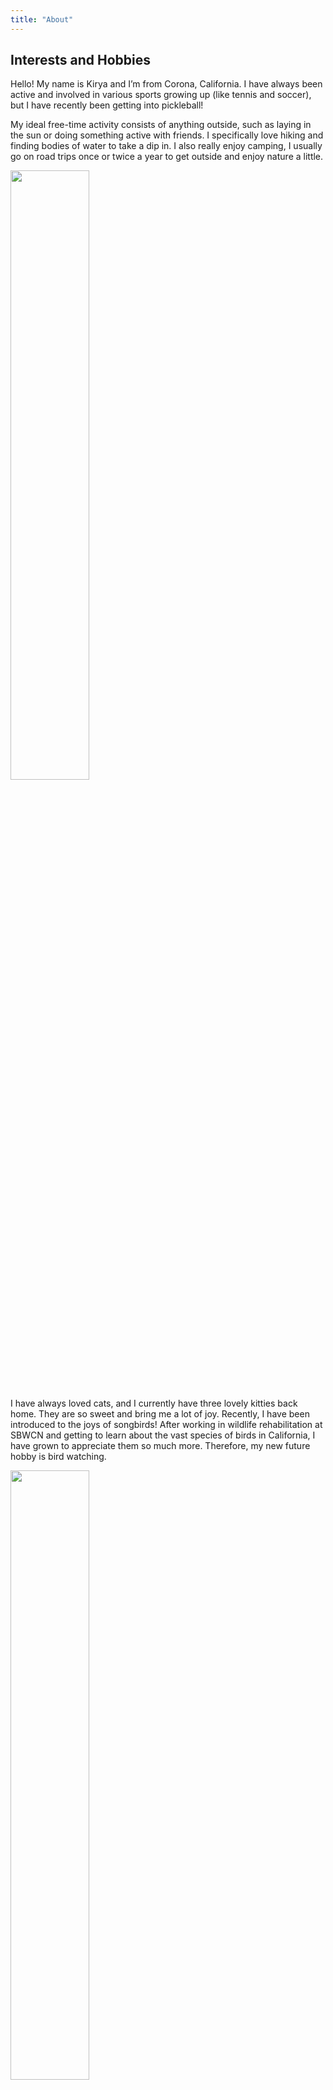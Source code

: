```yaml
---
title: "About"
---
```



## Interests and Hobbies 

Hello! My name is Kirya and I'm from Corona, California. I have always been active and involved in various sports growing up (like tennis and soccer), but I have recently been getting into pickleball!

My ideal free-time activity consists of anything outside, such as laying in the sun or doing something active with friends. I specifically love hiking and finding bodies of water to take a dip in. I also really enjoy camping, I usually go on road trips once or twice a year to get outside and enjoy nature a little. 

![](travel/IMG_2309.jpg){width=50%}


I have always loved cats, and I currently have three lovely kitties back home. They are so sweet and bring me a lot of joy. Recently, I have been introduced to the joys of songbirds! After working in wildlife rehabilitation at SBWCN and getting to learn about the vast species of birds in California, I have grown to appreciate them so much more. Therefore, my new future hobby is bird watching. 

![](travel/IMG_1627.jpg){width=50%}







